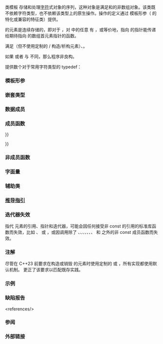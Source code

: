 {{cpp/title|basic_string}}
{{cpp/string/basic_string/navbar}}
{{dcl begin}}
{{dcl header|string}}
{{dcl|num=1|1=
template&lt; 
    class CharT, 
    class Traits = std::char_traits&lt;CharT&gt;, 
    class Allocator = std::allocator&lt;CharT&gt;
&gt; class basic_string;
}}
{{dcl|since=c++17|num=2|1=
namespace pmr {
template&lt;
    class CharT,
    class Traits = std::char_traits&lt;CharT&gt;
&gt; using basic_string =
    std::basic_string&lt;CharT, Traits, std::pmr::polymorphic_allocator&lt;CharT&gt;&gt;;
}
}}
{{dcl end}}

类模板 {{tt|basic_string}} 存储和处理[[cpp/language/types#字符类型|字符]]式对象的序列，这种对象是满足{{named req|TrivialType}}和{{named req|StandardLayoutType}}的非数组对象。该类既不依赖字符类型，也不依赖该类型上的原生操作。操作的定义通过 {{tt|Traits}} 模板形参（{{lc|std::char_traits}} 的特化或兼容的特征类）提供。

{{tt|basic_string}} 的元素是连续存储的，即对于 {{tt|basic_string}} {{c|s}}，对 {{range|0|s.size()}} 中的任意 {{c|n}} 有 {{c|1=&amp;*(s.begin() + n) == &amp;*s.begin() + n}}，或等价地，指向 {{c|s[0]}} 的指针能传递给期待指向 {{tt|CharT}} 的{{rev inl|since=c++11|空终止}}数组首元素指针的函数。

{{tt|std::basic_string}} 满足{{named req|AllocatorAwareContainer}}（但不使用定制的 {{tt|construct}}/{{tt|destroy}} 构造/析构元素）、{{named req|SequenceContainer}}{{rev inl|since=c++17|及{{named req|ContiguousContainer}}}}。

如果 {{tt|Traits::char_type}} 或者 {{tt|Allocator::char_type}} 与 {{tt|CharT}} 不同，那么程序非良构。

{{cpp/is_constexpr|since=c++20|transient=yes}}

提供数个对于常用字符类型的 typedef：
{{dsc begin}}
{{dsc header|string}}
{{dsc hitem|类型|定义}}
{{dsc|{{tt|std::string}}|{{c/core|std::basic_string&lt;char&gt;}}}}
{{dsc|{{tt|std::wstring}}|{{c/core|std::basic_string&lt;wchar_t&gt;}}}}
{{dsc|{{tt|std::u8string}} {{mark c++20}}|{{c/core|std::basic_string&lt;char8_t&gt;}}}}
{{dsc|{{tt|std::u16string}} {{mark c++11}}|{{c/core|std::basic_string&lt;char16_t&gt;}}}}
{{dsc|{{tt|std::u32string}} {{mark c++11}}|{{c/core|std::basic_string&lt;char32_t&gt;}}}}
{{dsc|{{tt|std::pmr::string}} {{mark c++17}}|{{c/core|std::pmr::basic_string&lt;char&gt;}}}}
{{dsc|{{tt|std::pmr::wstring}} {{mark c++17}}|{{c/core|std::pmr::basic_string&lt;wchar_t&gt;}}}}
{{dsc|{{tt|std::pmr::u8string}} {{mark c++20}}|{{c/core|std::pmr::basic_string&lt;char8_t&gt;}}}}
{{dsc|{{tt|std::pmr::u16string}} {{mark c++17}}|{{c/core|std::pmr::basic_string&lt;char16_t&gt;}}}}
{{dsc|{{tt|std::pmr::u32string}} {{mark c++17}}|{{c/core|std::pmr::basic_string&lt;char32_t&gt;}}}}
{{dsc end}}

===模板形参===
{{par begin}}
{{par|CharT|字符类型}}
{{par|Traits|指定字符类型上操作的特性类}}
{{par|Allocator|用于分配内部存储的{{named req|Allocator}}类型}}
{{par end}}

===嵌套类型===
{{dsc begin}}
{{dsc hitem|类型|定义}}
{{dsc|{{tt|traits_type}}|{{tt|Traits}}}}
{{dsc|{{tt|value_type}}|{{tt|CharT}}}}
{{dsc inc|cpp/container/dsc allocator_type|basic_string}}
{{dsc inc|cpp/container/dsc size_type|basic_string}}
{{dsc inc|cpp/container/dsc difference_type|basic_string}}
{{dsc inc|cpp/container/dsc reference|basic_string}}
{{dsc inc|cpp/container/dsc const_reference|basic_string}}
{{dsc inc|cpp/container/dsc pointer|basic_string}}
{{dsc inc|cpp/container/dsc const_pointer|basic_string}}
{{dsc inc|cpp/container/dsc iterator|basic_string}}
{{dsc inc|cpp/container/dsc const_iterator|basic_string}}
{{dsc inc|cpp/container/dsc reverse_iterator|basic_string}}
{{dsc inc|cpp/container/dsc const_reverse_iterator|basic_string}}
{{dsc end}}

===数据成员===
{{dsc begin}}
{{cpp/string/basic string/dsc npos}}
{{dsc end}}

===成员函数===
{{dsc begin}}
{{dsc inc|cpp/string/basic_string/dsc constructor}}
{{dsc inc|cpp/string/basic_string/dsc destructor}}
{{dsc inc|cpp/string/basic_string/dsc operator{{=}}}}
{{dsc inc|cpp/string/basic_string/dsc assign}}
{{dsc inc|cpp/string/basic_string/dsc assign_range}}
{{dsc inc|cpp/string/basic_string/dsc get_allocator}}

{{dsc h2|元素访问}}
{{dsc inc|cpp/string/basic_string/dsc at}}
{{dsc inc|cpp/string/basic_string/dsc operator_at}}
{{dsc inc|cpp/string/basic_string/dsc front}}
{{dsc inc|cpp/string/basic_string/dsc back}}
{{dsc inc|cpp/string/basic_string/dsc data}}
{{dsc inc|cpp/string/basic_string/dsc c_str}}
{{dsc inc|cpp/string/basic_string/dsc operator_string_view}}

{{dsc h2|迭代器}}
{{dsc inc|cpp/string/basic_string/dsc begin}}
{{dsc inc|cpp/string/basic_string/dsc end}}
{{dsc inc|cpp/string/basic_string/dsc rbegin}}
{{dsc inc|cpp/string/basic_string/dsc rend}}

{{dsc h2|容量}}
{{dsc inc|cpp/string/basic_string/dsc empty}}
{{dsc inc|cpp/string/basic_string/dsc size}}
{{dsc inc|cpp/string/basic_string/dsc max_size}}
{{dsc inc|cpp/string/basic_string/dsc reserve}}
{{dsc inc|cpp/string/basic_string/dsc capacity}}
{{dsc inc|cpp/string/basic_string/dsc shrink_to_fit}}

{{dsc h2|修改器}}
{{dsc inc|cpp/string/basic_string/dsc clear}}
{{dsc inc|cpp/string/basic_string/dsc insert}}
{{dsc inc|cpp/string/basic_string/dsc insert_range}}
{{dsc inc|cpp/string/basic_string/dsc erase}}
{{dsc inc|cpp/string/basic_string/dsc push_back}}
{{dsc inc|cpp/string/basic_string/dsc pop_back}}
{{dsc inc|cpp/string/basic_string/dsc append}}
{{dsc inc|cpp/string/basic_string/dsc append_range}}
{{dsc inc|cpp/string/basic_string/dsc operator+{{=}}}}
{{dsc inc|cpp/string/basic_string/dsc replace}}
{{dsc inc|cpp/string/basic_string/dsc replace_with_range}}
{{dsc inc|cpp/string/basic_string/dsc copy}}
{{dsc inc|cpp/string/basic_string/dsc resize}}
{{dsc inc|cpp/string/basic_string/dsc resize_and_overwrite}}
{{dsc inc|cpp/string/basic_string/dsc swap}}

{{dsc h2|查找}}
{{dsc inc|cpp/string/basic_string/dsc find}}
{{dsc inc|cpp/string/basic_string/dsc rfind}}
{{dsc inc|cpp/string/basic_string/dsc find_first_of}}
{{dsc inc|cpp/string/basic_string/dsc find_first_not_of}}
{{dsc inc|cpp/string/basic_string/dsc find_last_of}}
{{dsc inc|cpp/string/basic_string/dsc find_last_not_of}}

{{dsc h2|操作}}
{{dsc inc|cpp/string/basic_string/dsc compare}}
{{dsc inc|cpp/string/basic_string/dsc starts_with}}
{{dsc inc|cpp/string/basic_string/dsc ends_with}}
{{dsc inc|cpp/string/basic_string/dsc contains}}
{{dsc inc|cpp/string/basic_string/dsc substr}}
{{dsc end}}

===非成员函数===
{{dsc begin}}
{{dsc inc|cpp/string/basic_string/dsc operator+}}
{{dsc inc|cpp/string/basic_string/dsc operator_cmp}}
{{dsc inc|cpp/string/basic_string/dsc swap2}}
{{dsc inc|cpp/container/dsc erase seq|basic_string}}
{{dsc h2|输入/输出}}
{{dsc inc|cpp/string/basic_string/dsc operator_ltltgtgt}}
{{dsc inc|cpp/string/basic_string/dsc getline}}

{{dsc h2|数值转换}}
{{dsc inc|cpp/string/basic_string/dsc stol}}
{{dsc inc|cpp/string/basic_string/dsc stoul}}
{{dsc inc|cpp/string/basic_string/dsc stof}}
{{dsc inc|cpp/string/basic_string/dsc to_string}}
{{dsc inc|cpp/string/basic_string/dsc to_wstring}}
{{dsc end}}

===字面量===
{{dsc begin}}
{{dsc namespace|std::literals::string_literals|inline=true}}
{{dsc inc|cpp/string/basic_string/dsc operator""s}}
{{dsc end}}

===辅助类===
{{dsc begin}}
{{dsc inc|cpp/string/basic_string/dsc hash}}
{{dsc end}}

===[[cpp/string/basic_string/deduction_guides|推导指引]] {{mark since c++17}}===

===迭代器失效===
指代 {{tt|basic_string}} 元素的引用、指针和迭代器，可能会因任何接受非 const {{tt|basic_string}} 的引用的标准库函数而失效，比如 {{lc|std::getline}}、{{lc|std::swap}} 或 {{ltt|cpp/string/basic_string/operator_ltltgtgt|operator&gt;&gt;}}，或因调用除了 {{ltt|cpp/string/basic_string/operator_at|operator[]}}、{{rlt|at}}、{{rlt|data}}、{{rlt|front}}、{{rlt|back}}、{{rlt|begin}}、{{rlt|rbegin}}、{{rlt|end}} 和 {{rlt|rend}} 之外的非 const 成员函数而失效。

===注解===
尽管在 C++23 前要求在构造或销毁 {{tt|std::basic_string}} 的元素时使用定制的 {{tt|construct}} 或 {{tt|destroy}}，所有实现都使用默认机制。{{wg21|P1072R10}} 更正了该要求以匹配既存实践。

{{ftm begin|std=1|value=1|comment=1|sort=1}}
{{ftm|std=C++14|value=201304L|__cpp_lib_string_udls|[[#字面量|字符串类型的用户定义字面量]]}}
{{ftm|std=C++20|value=201711L|__cpp_lib_starts_ends_with|{{rlt|starts_with}} 和 {{rlt|ends_with}}}}
{{ftm|std=C++20|value=201907L|__cpp_lib_constexpr_string|constexpr 的 {{tt|std::basic_string}}}}
{{ftm|std=C++20|value=201907L|__cpp_lib_char8_t|{{tt|std::u8string}}}}
{{ftm|std=C++20|value=202002L|__cpp_lib_erase_if|{{rlt|erase2|erase}} 和 {{rlt|erase2|erase_if}}}}
{{ftm|std=C++23|value=202011L|__cpp_lib_string_contains|{{rlt|contains}}}}
{{ftm|std=C++23|value=202110L|__cpp_lib_string_resize_and_overwrite|{{rlt|resize_and_overwrite}}}}
{{ftm|std=C++23|value=202202L|__cpp_lib_containers_ranges|接受{{ls|cpp/ranges/to#容器兼容范围}}的构造、插入、替换成员函数}}
{{ftm end}}

===示例===
{{example
|code=
#include &lt;iostream&gt;
#include &lt;string&gt;

int main()
{
    using namespace std::literals;
    
    // 从 const char* 创建 string
    std::string str1 = "hello";
    
    // 从字符串字面量创建 string
    auto str2 = "world"s;
    
    // 拼接 string
    std::string str3 = str1 + " " + str2;
    
    // 打印结果
    std::cout &lt;&lt; str3 &lt;&lt; '\n';
    
    std::string::size_type pos = str3.find(" ");
    str1 = str3.substr(pos + 1); // 空格后的部分
    str2 = str3.substr(0, pos);  // 空格前的部分

    std::cout &lt;&lt; str1 &lt;&lt; ' ' &lt;&lt; str2 &lt;&lt; '\n';

    // 用下标运算符 operator[] 访问元素
    std::cout &lt;&lt; str1[0] &lt;&lt; '\n';
    str1[0] = 'W';
    std::cout &lt;&lt; str1 &lt;&lt; '\n';
}
|output=
hello world
world hello
w
World
}}

===缺陷报告===
{{dr list begin}}
{{dr list item|wg=lwg|dr=530|std=C++98|before={{wg21|LWG259}} 意外的使得 {{tt|basic_string}} 的元素存储的连续性不被要求|after=再次要求}}
{{dr list item|wg=lwg|dr=2861|std=C++98|before={{tt|value_type}} 是 {{tt|Traits::char_type}}|after=改为 {{tt|CharT}}}}
{{dr list item|wg=lwg|dr=2994|paper=P1148R0|std=C++98|before={{tt|Traits::char_type}}&lt;ref&gt;{{tt|Traits::char_type}} 的情况已在 {{stddoc|P1148R0}} 中解决。&lt;/ref&gt; 或 {{tt|Allocator::char_type}} 与 {{tt|CharT}} 不同时的行为未定义|after=此时程序非良构}}
{{dr list end}}
&lt;references/&gt;

===参阅===
{{dsc begin}}
{{dsc inc|cpp/string/dsc basic_string_view}}
{{dsc end}}

===外部链接===
{{eli|{{enwiki|C%2B%2B_string_handling|C++ string handling}}}}

{{langlinks|de|en|es|fr|it|ja|pt|ru}}